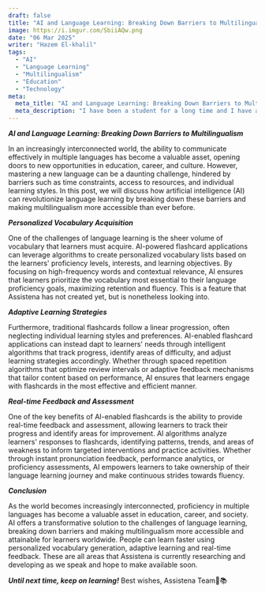 ```yaml
---
draft: false
title: "AI and Language Learning: Breaking Down Barriers to Multilingualism"
image: https://i.imgur.com/SbiiAQw.png
date: "06 Mar 2025"
writer: "Hazem El-khalil"
tags:
  - "AI"
  - "Language Learning"
  - "Multilingualism"
  - "Education"
  - "Technology"
meta:
  meta_title: "AI and Language Learning: Breaking Down Barriers to Multilingualism"
  meta_description: "I have been a student for a long time and I have always been looking for effective and enjoyable study techniques. I have tried traditional methods to innovative strategies and I must say that there is one study method that has stood the test of time and that continues to prove its efficacy - the humble flashcard. In this blog post, we'll delve into the world of flashcards, exploring how they can transform your learning experience into a more engaging and fruitful activity."
---
```


**_AI and Language Learning: Breaking Down Barriers to Multilingualism_**

In an increasingly interconnected world, the ability to communicate effectively in multiple languages has become a valuable asset, opening doors to new opportunities in education, career, and culture. However, mastering a new language can be a daunting challenge, hindered by barriers such as time constraints, access to resources, and individual learning styles. In this post, we will discuss how artificial intelligence (AI) can revolutionize language learning by breaking down these barriers and making multilingualism more accessible than ever before.

**_Personalized Vocabulary Acquisition_**

One of the challenges of language learning is the sheer volume of vocabulary that learners must acquire. AI-powered flashcard applications can leverage algorithms to create personalized vocabulary lists based on the learners' proficiency levels, interests, and learning objectives. By focusing on high-frequency words and contextual relevance, AI ensures that learners prioritize the vocabulary most essential to their language proficiency goals, maximizing retention and fluency. This is a feature that Assistena has not created yet, but is nonetheless looking into.

**_Adaptive Learning Strategies_**

Furthermore, traditional flashcards follow a linear progression, often neglecting individual learning styles and preferences. AI-enabled flashcard applications can instead dapt to learners' needs through intelligent algorithms that track progress, identify areas of difficulty, and adjust learning strategies accordingly. Whether through spaced repetition algorithms that optimize review intervals or adaptive feedback mechanisms that tailor content based on performance, AI ensures that learners engage with flashcards in the most effective and efficient manner.

**_Real-time Feedback and Assessment_**

One of the key benefits of AI-enabled flashcards is the ability to provide real-time feedback and assessment, allowing learners to track their progress and identify areas for improvement. AI algorithms analyze learners' responses to flashcards, identifying patterns, trends, and areas of weakness to inform targeted interventions and practice activities. Whether through instant pronunciation feedback, performance analytics, or proficiency assessments, AI empowers learners to take ownership of their language learning journey and make continuous strides towards fluency.

**_Conclusion_**

As the world becomes increasingly interconnected, proficiency in multiple languages has become a valuable asset in education, career, and society. AI offers a transformative solution to the challenges of language learning, breaking down barriers and making multilingualism more accessible and attainable for learners worldwide. People can learn faster using personalized vocabulary generation, adaptive learning and real-time feedback. These are all areas that Assistena is currently researching and developing as we speak and hope to make available soon.

**_Until next time, keep on learning!_**
Best wishes,
Assistena Team🙌📚
